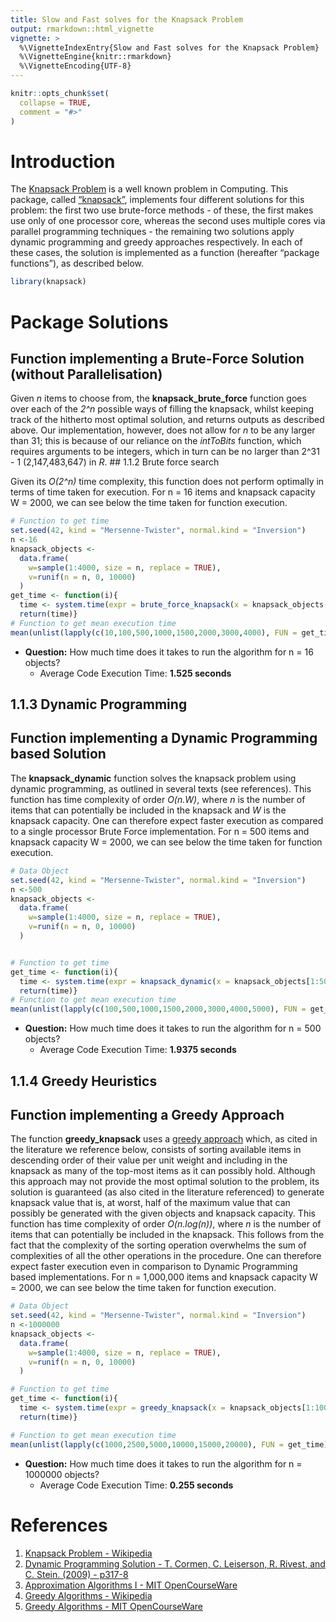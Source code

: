 ```yaml
---
title: Slow and Fast solves for the Knapsack Problem
output: rmarkdown::html_vignette
vignette: >
  %\VignetteIndexEntry{Slow and Fast solves for the Knapsack Problem}
  %\VignetteEngine{knitr::rmarkdown}
  %\VignetteEncoding{UTF-8}
---
```


```r
knitr::opts_chunk$set(
  collapse = TRUE,
  comment = "#>"
)
```
# Introduction
The [Knapsack Problem](https://en.wikipedia.org/wiki/Knapsack_problem)  is a well known problem in Computing. This package, called ["knapsack"](https://github.com/rojanka/knapsack), implements four different solutions for this problem: the first two use brute-force methods - of these, the first makes use only of one processor core, whereas the second uses multiple cores via parallel programming techniques - the remaining two solutions apply dynamic programming and greedy approaches respectively. In each of these cases, the solution is implemented as a function (hereafter "package functions"), as described below.

```r
library(knapsack)
```
# Package Solutions
## Function implementing a Brute-Force Solution (without Parallelisation)
Given _n_ items to choose from, the __knapsack_brute_force__ function goes over each of the _2^n_ possible ways of filling the knapsack, whilst keeping track of the hitherto most optimal solution, and returns outputs as described above. Our implementation, however, does not allow for _n_ to be any larger than 31; this is because of our reliance on the _intToBits_ function, which requires arguments to be integers, which in turn can be no larger than 2^31 - 1 (2,147,483,647) in _R_.
## 1.1.2 Brute force search

Given its _O(2^n)_ time complexity, this function does not perform optimally in terms of time taken for execution. For n = 16 items and knapsack capacity W = 2000, we can see below the time taken for function execution.

```r
# Function to get time
set.seed(42, kind = "Mersenne-Twister", normal.kind = "Inversion")
n <-16
knapsack_objects <-
  data.frame(
    w=sample(1:4000, size = n, replace = TRUE),
    v=runif(n = n, 0, 10000)
  )
get_time <- function(i){
  time <- system.time(expr = brute_force_knapsack(x = knapsack_objects[1:16,], W=i))[3]
  return(time)}
# Function to get mean execution time
mean(unlist(lapply(c(10,100,500,1000,1500,2000,3000,4000), FUN = get_time)))
```

- **Question:** How much time does it takes to run the algorithm for n = 16 objects? 
  - Average Code Execution Time: **1.525 seconds**
  
## 1.1.3 Dynamic Programming
## Function implementing a Dynamic Programming based Solution
The __knapsack_dynamic__ function solves the knapsack problem using dynamic programming, as outlined in several texts (see references). 
This function has time complexity of order _O(n.W)_, where _n_ is the number of items that can potentially be included in the knapsack and _W_ is the knapsack capacity. One can therefore expect faster execution as compared to a single processor Brute Force implementation. For n = 500 items and knapsack capacity W = 2000, we can see below the time taken for function execution.
```r
# Data Object
set.seed(42, kind = "Mersenne-Twister", normal.kind = "Inversion")
n <-500
knapsack_objects <-
  data.frame(
    w=sample(1:4000, size = n, replace = TRUE),
    v=runif(n = n, 0, 10000)
  )


# Function to get time
get_time <- function(i){
  time <- system.time(expr = knapsack_dynamic(x = knapsack_objects[1:500,], W=i))[3]
  return(time)}
# Function to get mean execution time
mean(unlist(lapply(c(100,500,1000,1500,2000,3000,4000,5000), FUN = get_time)))
```

- **Question:** How much time does it takes to run the algorithm for n = 500 objects?
  - Average Code Execution Time: **1.9375 seconds**

## 1.1.4 Greedy Heuristics
## Function implementing a Greedy Approach
The function __greedy_knapsack__ uses a [greedy approach](https://en.wikipedia.org/wiki/Greedy_algorithm) which, as cited in the literature we reference below, consists of sorting available items in descending order of their value per unit weight and including in the knapsack as many of the top-most items as it can possibly hold. Although this approach may not provide the most optimal solution to the problem, its solution is guaranteed (as also cited in the literature referenced) to generate knapsack value that is, at worst, half of the maximum value that can possibly be generated with the given objects and knapsack capacity.
This function has time complexity of order _O(n.log(n))_, where _n_ is the number of items that can potentially be included in the knapsack. This follows from the fact that the complexity of the sorting operation overwhelms the sum of complexities of all the other operations in the procedure. One can therefore expect faster execution even in comparison to Dynamic Programming based implementations. For n = 1,000,000 items and knapsack capacity W = 2000, we can see below the time taken for function execution.
```r
# Data Object
set.seed(42, kind = "Mersenne-Twister", normal.kind = "Inversion")
n <-1000000
knapsack_objects <-
  data.frame(
    w=sample(1:4000, size = n, replace = TRUE),
    v=runif(n = n, 0, 10000)
  )

# Function to get time
get_time <- function(i){
  time <- system.time(expr = greedy_knapsack(x = knapsack_objects[1:1000000,], W=i))[3]
  return(time)}

# Function to get mean execution time
mean(unlist(lapply(c(1000,2500,5000,10000,15000,20000), FUN = get_time)))
```

- **Question:** How much time does it takes to run the algorithm for n = 1000000 objects?
  - Average Code Execution Time: **0.255 seconds**
  

# References
1. [Knapsack Problem - Wikipedia](https://en.wikipedia.org/wiki/Knapsack_problem)
1. [Dynamic Programming Solution - T. Cormen, C. Leiserson, R. Rivest, and C. Stein. (2009) - p317-8](http://mitp-content-server.mit.edu:18180/books/content/sectbyfn?collid=books_pres_0&id=8030&fn=Intro_to_Algo_Selected_Solutions.pdf)
1. [Approximation Algorithms I - MIT OpenCourseWare](https://ocw.mit.edu/courses/sloan-school-of-management/15-083j-integer-programming-and-combinatorial-optimization-fall-2009/lecture-notes/MIT15_083JF09_lec21.pdf)
1. [Greedy Algorithms - Wikipedia](https://en.wikipedia.org/wiki/Greedy_algorithm)
1. [Greedy Algorithms - MIT OpenCourseWare](https://ocw.mit.edu/courses/civil-and-environmental-engineering/1-204-computer-algorithms-in-systems-engineering-spring-2010/lecture-notes/MIT1_204S10_lec10.pdf)